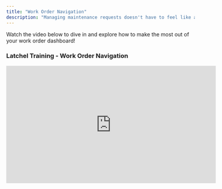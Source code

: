 ```yaml
---
title: "Work Order Navigation"
description: "Managing maintenance requests doesn't have to feel like a maze. Our Work Order system is designed to help you quickly find what you need, stay organized, and take action with confidence. Whether you're checking in on open issues, filtering for specific updates, or reviewing completed jobs, this guide will walk you through every step to make navigation smooth and intuitive. From smart filters to status tags and powerful search functions, we’ll show you how to use the platform like a pro—saving you time and keeping your operations on track."
---
```


Watch the video below to dive in and explore how to make the most out of your work order dashboard\!

### <Icon icon="camera-movie" iconType="duotone" color="#ff9b8a" size={25} /> **Latchel Training - Work Order Navigation**

<Frame>
  <iframe width="560" height="315" src="https://www.youtube.com/embed/faLSrSit238?si=ZwxVDbxM4jjZZdUu" title="YouTube video player" frameborder="0" allow="accelerometer; autoplay; clipboard-write; encrypted-media; gyroscope; picture-in-picture; web-share" referrerpolicy="strict-origin-when-cross-origin" allowfullscreen />
</Frame>